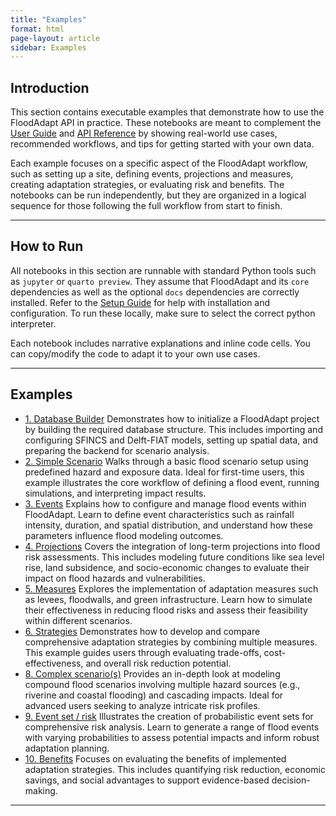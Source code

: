 ```yaml
---
title: "Examples"
format: html
page-layout: article
sidebar: Examples
---
```


## Introduction

This section contains executable examples that demonstrate how to use the FloodAdapt API in practice.
These notebooks are meant to complement the [User Guide](../4_user_guide/index.qmd) and [API Reference](../api_ref/api_index.qmd) by showing real-world use cases, recommended workflows, and tips for getting started with your own data.

Each example focuses on a specific aspect of the FloodAdapt workflow, such as setting up a site, defining events, projections and measures, creating adaptation strategies, or evaluating risk and benefits.
The notebooks can be run independently, but they are organized in a logical sequence for those following the full workflow from start to finish.

---

## How to Run

All notebooks in this section are runnable with standard Python tools such as `jupyter` or `quarto preview`.
They assume that FloodAdapt and its `core` dependencies as well as the optional `docs` dependencies are correctly installed.
Refer to the [Setup Guide](../3_setup_guide/index.qmd) for help with installation and configuration.
To run these locally, make sure to select the correct python interpreter.

Each notebook includes narrative explanations and inline code cells. You can copy/modify the code to adapt it to your own use cases.

---

## Examples

- [1. Database Builder](database_builder/index.qmd) Demonstrates how to initialize a FloodAdapt project by building the required database structure. This includes importing and configuring SFINCS and Delft-FIAT models, setting up spatial data, and preparing the backend for scenario analysis.
- [2. Simple Scenario](scenarios/simple_scenario.ipynb) Walks through a basic flood scenario setup using predefined hazard and exposure data. Ideal for first-time users, this example illustrates the core workflow of defining a flood event, running simulations, and interpreting impact results.
- [3. Events](events/index.qmd) Explains how to configure and manage flood events within FloodAdapt. Learn to define event characteristics such as rainfall intensity, duration, and spatial distribution, and understand how these parameters influence flood modeling outcomes.
- [4. Projections](projections/projections.ipynb) Covers the integration of long-term projections into flood risk assessments. This includes modeling future conditions like sea level rise, land subsidence, and socio-economic changes to evaluate their impact on flood hazards and vulnerabilities.
- [5. Measures](measures/index.qmd) Explores the implementation of adaptation measures such as levees, floodwalls, and green infrastructure. Learn how to simulate their effectiveness in reducing flood risks and assess their feasibility within different scenarios.
- [6. Strategies](strategies/index.qmd) Demonstrates how to develop and compare comprehensive adaptation strategies by combining multiple measures. This example guides users through evaluating trade-offs, cost-effectiveness, and overall risk reduction potential.
- [8. Complex scenario(s)](scenarios/complex_scenario.ipynb) Provides an in-depth look at modeling compound flood scenarios involving multiple hazard sources (e.g., riverine and coastal flooding) and cascading impacts. Ideal for advanced users seeking to analyze intricate risk profiles.
- [9. Event set / risk](event_set/create_event_set.ipynb) Illustrates the creation of probabilistic event sets for comprehensive risk analysis. Learn to generate a range of flood events with varying probabilities to assess potential impacts and inform robust adaptation planning.
- [10. Benefits](benefits/index.qmd) Focuses on evaluating the benefits of implemented adaptation strategies. This includes quantifying risk reduction, economic savings, and social advantages to support evidence-based decision-making.

---
